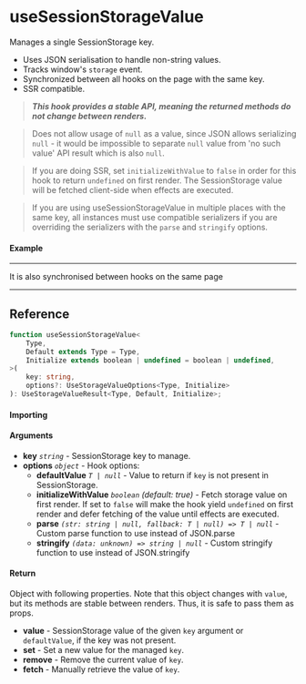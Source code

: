 
<Meta title="Side-effect/useSessionStorageValue" component={Example} />

# useSessionStorageValue

Manages a single SessionStorage key.

- Uses JSON serialisation to handle non-string values.
- Tracks window's `storage` event.
- Synchronized between all hooks on the page with the same key.
- SSR compatible.

> **_This hook provides a stable API, meaning the returned methods do not change between renders._**

> Does not allow usage of `null` as a value, since JSON allows serializing `null` - it would be
> impossible to separate `null` value from 'no such value' API result which is also `null`.

> If you are doing SSR, set `initializeWithValue` to `false` in order for this hook to return
> `undefined` on first render. The SessionStorage value will be fetched client-side when effects
> are executed.

> If you are using useSessionStorageValue in multiple places with the same key, all instances must
> use compatible serializers if you are overriding the serializers with the `parse` and `stringify` options.

#### Example

<Canvas isColumn>
	<Story name="Example" story={Example} />
	<hr />
	It is also synchronised between hooks on the same page
	<hr />
	<Story name="Example2" story={Example} />
</Canvas>

<ArgsTable story="Example" />

## Reference

```ts
function useSessionStorageValue<
	Type,
	Default extends Type = Type,
	Initialize extends boolean | undefined = boolean | undefined,
>(
	key: string,
	options?: UseStorageValueOptions<Type, Initialize>
): UseStorageValueResult<Type, Default, Initialize>;
```

#### Importing

<ImportPath />

#### Arguments

- **key** _`string`_ - SessionStorage key to manage.
- **options** _`object`_ - Hook options:
  - **defaultValue** _`T | null`_ - Value to return if `key` is not present in SessionStorage.
  - **initializeWithValue** _`boolean`_ _(default: true)_ - Fetch storage value on first render. If
    set to `false` will make the hook yield `undefined` on first render and defer fetching of the
    value until effects are executed.
  - **parse** _`(str: string | null, fallback: T | null) => T | null`_ - Custom parse function to use instead of JSON.parse
  - **stringify** _`(data: unknown) => string | null`_ - Custom stringify function to use instead of JSON.stringify

#### Return

Object with following properties. Note that this object changes with `value`, but its methods are
stable between renders. Thus, it is safe to pass them as props.

- **value** - SessionStorage value of the given `key` argument or `defaultValue`, if the key was not
  present.
- **set** - Set a new value for the managed `key`.
- **remove** - Remove the current value of `key`.
- **fetch** - Manually retrieve the value of `key`.

